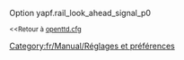 {{fr/Amorce}}
Option yapf.rail_look_ahead_signal_p0

<small><<Retour à [[fr/Archive/Manual/Settings/Openttd.cfg|openttd.cfg]]</small>
[[Category:fr/Manual/Réglages et préférences]]